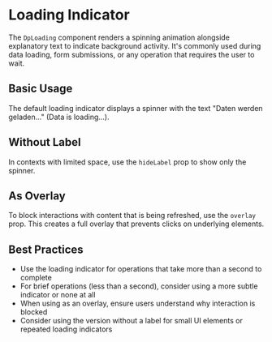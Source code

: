 
<Meta of={DpLoadingStories} />

# Loading Indicator

The `DpLoading` component renders a spinning animation alongside explanatory text to indicate background activity.
It's commonly used during data loading, form submissions, or any operation that requires the user to wait.

## Basic Usage

The default loading indicator displays a spinner with the text "Daten werden geladen..." (Data is loading...).

<Canvas of={DpLoadingStories.Default} />

## Without Label

In contexts with limited space, use the `hideLabel` prop to show only the spinner.

<Canvas of={DpLoadingStories.WithoutLabel} />

## As Overlay

To block interactions with content that is being refreshed, use the `overlay` prop. This creates a full overlay that prevents clicks on underlying elements.

<Canvas of={DpLoadingStories.AsOverlay} />

## Best Practices

- Use the loading indicator for operations that take more than a second to complete
- For brief operations (less than a second), consider using a more subtle indicator or none at all
- When using as an overlay, ensure users understand why interaction is blocked
- Consider using the version without a label for small UI elements or repeated loading indicators
